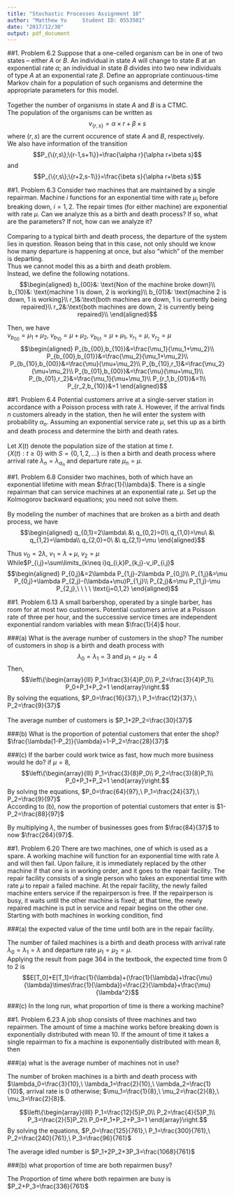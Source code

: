 ---
title: "Stochastic Processes Assignment 10"
author: "Matthew Yu     Student ID: 0553501"
date: "2017/12/30"
output: pdf_document
---


##1. Problem 6.2
Suppose that a one-celled organism can be in one of two states -- either $A$ or $B$. An individual in state $A$ will change to state $B$ at an exponential rate $\alpha$; an individual in state $B$ divides into two new individuals of type $A$ at an exponential rate $\beta$. Define an appropriate continuous-time Markov chain for a population of such organisms and determine the appropriate parameters for this model.\
\
Together the number of organisms in state $A$ and $B$ is a CTMC.\
The population of the organisms can be written as
$$v_{\{r,s\}}=\alpha\times r+\beta\times s$$
where $(r,s)$ are the current occurence of state $A$ and $B$, respectively.\
We also have information of the transition
$$P_{\{r,s\};\{r-1,s+1\}}=\frac{\alpha r}{\alpha r+\beta s}$$
and
$$P_{\{r,s\};\{r+2,s-1\}}=\frac{\beta s}{\alpha r+\beta s}$$



##1. Problem 6.3
Consider two machines that are maintained by a single repairman. Machine $i$ functions for an exponential time with rate $\mu_i$ before breaking down, $i=1,2$. The repair times (for either machine) are exponential with rate $\mu$. Can we analyze this as a birth and death process? If so, what are the parameters? If not, how can we analyze it?\
\
Comparing to a typical birth and death process, the departure of the system lies in question. Reason being that in this case, not only should we know how many departure is happening at once, but also "which" of the member is departing.\
Thus we cannot model this as a birth and death problem.\
Instead, we define the following notations.
$$\begin{aligned}
b_{00}&: \text{Non of the machine broke down}\\
b_{10}&: \text{machine 1 is down, 2 is working}\\
b_{01}&: \text{machine 2 is down, 1 is working}\\
r_1&:\text{both machines are down, 1 is currently being repaired}\\
r_2&:\text{both machines are down, 2 is currently being repaired}\\
\end{aligned}$$

Then, we have\
$v_{b_{00}}=\mu_1+\mu_2,\ v_{b_{10}}=\mu+\mu_2,\  v_{b_{01}}=\mu+\mu_1,\  v_{r_1}=\mu,\ v_{r_2}=\mu$
$$\begin{aligned}
P_{b_{00},b_{10}}&=\frac{\mu_1}{\mu_1+\mu_2}\\
P_{b_{00},b_{01}}&=\frac{\mu_2}{\mu_1+\mu_2}\\
P_{b_{10},b_{00}}&=\frac{\mu}{\mu+\mu_2}\\
P_{b_{10},r_1}&=\frac{\mu_2}{\mu+\mu_2}\\
P_{b_{01},b_{00}}&=\frac{\mu}{\mu+\mu_1}\\
P_{b_{01},r_2}&=\frac{\mu_1}{\mu+\mu_1}\\
P_{r_1,b_{01}}&=1\\
P_{r_2,b_{10}}&=1
\end{aligned}$$



##1. Problem 6.4
Potential customers arrive at a single-server station in accordance with a Poisson process with rate $\lambda$. However, if the arrival finds $n$ customers already in the station, then he will enter the system with probability $\alpha_n$. Assuming an exponential service rate $\mu$, set this up as a birth and death process and determine the birth and death rates.\
\
Let $X(t)$ denote the population size of the station at time $t$.\
$\{X(t):t\geq 0\}$ with $S=\{0,1,2,\dots\}$ is then a birth and death process where arrival rate $\lambda_n=\lambda_{\alpha_n}$ and departure rate $\mu_n=\mu$.



##1. Problem 6.8
Consider two machines, both of which have an exponential lifetime with mean $\frac{1}{\lambda}$. There is a single repairman that can service machines at an exponential rate $\mu$. Set up the Kolmogorov backward equations; you need not solve them.\
\
By modeling the number of machines that are broken as a birth and death process, we have
$$\begin{aligned} 
q_{0,1}=2\lambda\ &\ q_{0,2}=0\\
q_{1,0}=\mu\ &\ q_{1,2}=\lambda\\
q_{2,0}=0\ &\ q_{2,1}=\mu
\end{aligned}$$

Thus $v_0=2\lambda,\ v_1=\lambda+\mu,\ v_2=\mu$\
While$P_{i,j}=\sum\limits_{k\neq i}q_{i,k}P_{k,j}-v_iP_{i,j}$
$$\begin{aligned}
P_{0,j}&=2\lambda P_{1,j}-2\lambda P_{0,j}\\
P_{1,j}&=\mu P_{0,j}+\lambda P_{2,j}-(\lambda+\mu)P_{1,j}\\
P_{2,j}&=\mu P_{1,j}-\mu P_{2,j},\ \ \ \ \text{j=0,1,2}
\end{aligned}$$




##1. Problem 6.13
A small barbershop, operated by a single barber, has room for at most two customers. Potential customers arrive at a Poisson rate of three per hour, and the successive service times are independent exponential random variables with mean $\frac{1}{4}$ hour.\


###(a) What is the average number of customers in the shop?
The number of customers in shop is a birth and death process with
$$\lambda_0=\lambda_1=3\ \text{and}\ \mu_1=\mu_2=4$$
Then, 
$$\left\{\begin{array}{lll}
P_1=\frac{3}{4}P_0\\
P_2=\frac{3}{4}P_1\\
P_0+P_1+P_2=1
\end{array}\right.$$
By solving the equations, $P_0=\frac{16}{37},\ P_1=\frac{12}{37},\ P_2=\frac{9}{37}$\
\
The average number of customers is $P_1+2P_2=\frac{30}{37}$


###(b) What is the proportion of potential customers that enter the shop?
\
$\frac{\lambda(1-P_2)}{\lambda}=1-P_2=\frac{28}{37}$


###(c) If the barber could work twice as fast, how much more business would he do?
if $\mu=8$,
$$\left\{\begin{array}{lll}
P_1=\frac{3}{8}P_0\\
P_2=\frac{3}{8}P_1\\
P_0+P_1+P_2=1
\end{array}\right.$$
By solving the equations, $P_0=\frac{64}{97},\ P_1=\frac{24}{37},\ P_2=\frac{9}{97}$\
According to (b), now the proportion of potential customers that enter is $1-P_2=\frac{88}{97}$

By multiplying $\lambda$, the number of businesses goes from $\frac{84}{37}$ to now $\frac{264}{97}$.



##1. Problem 6.20
There are two machines, one of which is used as a spare. A working machine
will function for an exponential time with rate $\lambda$ and will then fail. Upon failure, it is immediately replaced by the other machine if that one is in working order, and it goes to the repair facility. The repair facility consists of a single person who takes an exponential time with rate $\mu$ to repair a failed machine. At the repair facility, the newly failed machine enters service if the repairperson is free. If the repairperson is busy, it waits until the other machine is fixed; at that time, the newly repaired machine is put in service and repair begins on the other one. Starting with both machines in working condition, find



###(a) the expected value of the time until both are in the repair facility.


The number of failed machines is a birth and death process with arrival rate $\lambda_0=\lambda_1=\lambda$ and departure rate $\mu_1=\mu_2=\mu$.\
Applying the result from page 364 in the textbook, the expected time from 0 to 2 is
$$E[T_0]+E[T_1]=\frac{1}{\lambda}+(\frac{1}{\lambda}+\frac{\mu}{\lambda}\times\frac{1}{\lambda})=\frac{2}{\lambda}+\frac{\mu}{\lambda^2}$$

###(c) In the long run, what proportion of time is there a working machine?



##1. Problem 6.23
A job shop consists of three machines and two repairmen. The amount of time a machine works before breaking down is exponentially distributed with mean 10. If the amount of time it takes a single repairman to fix a machine is exponentially distributed with mean 8, then\


###(a) what is the average number of machines not in use?

The number of broken machines is a birth and death process with $\lambda_0=\frac{3}{10},\ \lambda_1=\frac{2}{10},\ \lambda_2=\frac{1}{10}$, arrival rate is 0 otherwise; $\mu_1=\frac{1}{8},\ \mu_2=\frac{2}{8},\ \mu_3=\frac{2}{8}$.\

$$\left\{\begin{array}{llll}
P_1=\frac{12}{5}P_0\\
P_2=\frac{4}{5}P_1\\
P_3=\frac{2}{5}P_2\\
P_0+P_1+P_2+P_3=1
\end{array}\right.$$
By solving the equations, $P_0=\frac{125}{761},\ P_1=\frac{300}{761},\ P_2=\frac{240}{761},\ P_3=\frac{96}{761}$\

The average idled number is $P_1+2P_2+3P_3=\frac{1068}{761}$


###(b) what proportion of time are both repairmen busy?

The Proportion of time where both repairmen are busy is $P_2+P_3=\frac{336}{761}$